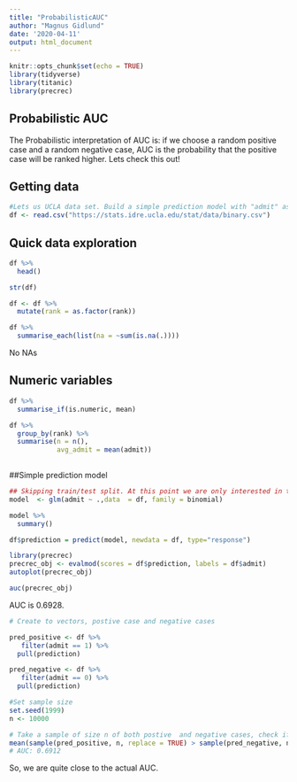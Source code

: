 ```yaml
---
title: "ProbabilisticAUC"
author: "Magnus Gidlund"
date: '2020-04-11'
output: html_document
---
```


```r
knitr::opts_chunk$set(echo = TRUE)
library(tidyverse)
library(titanic)
library(precrec)

```

## Probabilistic AUC
The Probabilistic interpretation of AUC is: if we choose a random positive case and a random negative case, AUC is the probability that the positive case will be ranked higher. Lets check this out!

## Getting data
```r
#Lets us UCLA data set. Build a simple prediction model with "admit" as dependent variable
df <- read.csv("https://stats.idre.ucla.edu/stat/data/binary.csv")

```


## Quick data exploration

```r
df %>% 
  head()
```

```r
str(df)
```

```r
df <- df %>% 
  mutate(rank = as.factor(rank))
```


```r
df %>% 
  summarise_each(list(na = ~sum(is.na(.)))) 
```

No NAs

## Numeric variables
```r
df %>% 
  summarise_if(is.numeric, mean)
```

```r
df %>% 
  group_by(rank) %>% 
  summarise(n = n(),
            avg_admit = mean(admit))
  
```

##Simple prediction model
```r

## Skipping train/test split. At this point we are only interested in the characteristics of AUC. 
model  <- glm(admit ~ .,data  = df, family = binomial)

model %>% 
  summary()


```

```r
df$prediction = predict(model, newdata = df, type="response")
```

```r
library(precrec)
precrec_obj <- evalmod(scores = df$prediction, labels = df$admit)
autoplot(precrec_obj)


```

```r
auc(precrec_obj)
```

AUC is 0.6928.


```r

# Create to vectors, postive case and negative cases

pred_positive <- df %>%
   filter(admit == 1) %>% 
  pull(prediction)

pred_negative <- df %>%
   filter(admit == 0) %>% 
  pull(prediction)


```

```r
#Set sample size 
set.seed(1999)
n <- 10000

# Take a sample of size n of both postive  and negative cases, check if positive has higher predicted value, and take the average of all n cases
mean(sample(pred_positive, n, replace = TRUE) > sample(pred_negative, n, replace = TRUE))
# AUC: 0.6912
```
So, we are quite close to the actual AUC.
